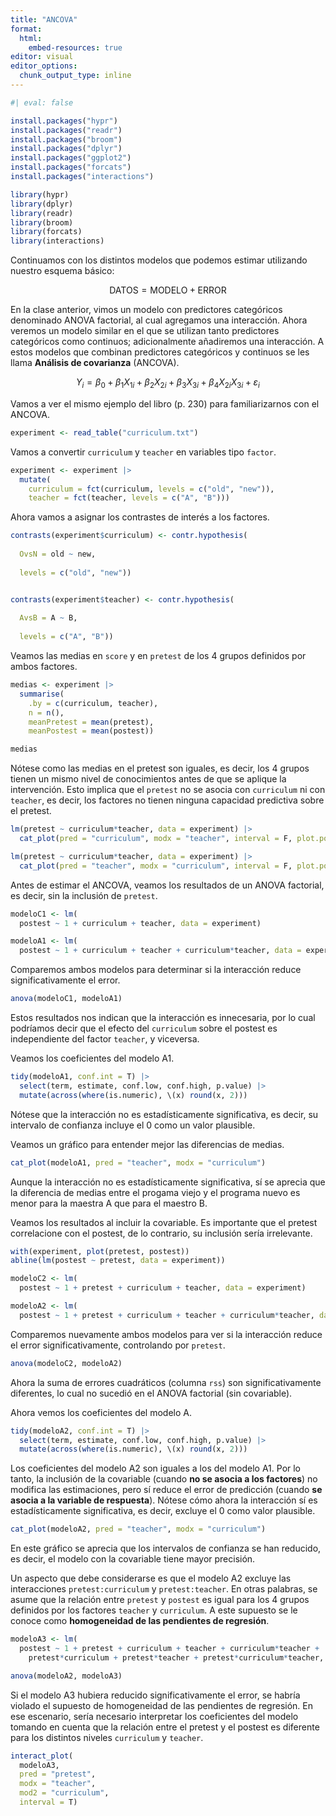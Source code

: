 ```yaml
---
title: "ANCOVA"
format: 
  html:
    embed-resources: true
editor: visual
editor_options: 
  chunk_output_type: inline
---
```


```r
#| eval: false

install.packages("hypr")
install.packages("readr")
install.packages("broom")
install.packages("dplyr")
install.packages("ggplot2")
install.packages("forcats")
install.packages("interactions")
```

```r

library(hypr)
library(dplyr)
library(readr)
library(broom)
library(forcats)
library(interactions)
```

Continuamos con los distintos modelos que podemos estimar utilizando nuestro esquema básico:

$$
\text{DATOS} = \text{MODELO} + \text{ERROR}
$$

En la clase anterior, vimos un modelo con predictores categóricos denominado ANOVA factorial, al cual agregamos una interacción. Ahora veremos un modelo similar en el que se utilizan tanto predictores categóricos como continuos; adicionalmente añadiremos una interacción. A estos modelos que combinan predictores categóricos y continuos se les llama **Análisis de covarianza** (ANCOVA).

$$
Y_i = \beta_0 + \beta_1X_{1i} + \beta_2X_{2i} + \beta_3X_{3i} + \beta_4X_{2i}X_{3i} + \varepsilon_i
$$

Vamos a ver el mismo ejemplo del libro (p. 230) para familiarizarnos con el ANCOVA.

```r

experiment <- read_table("curriculum.txt")
```

Vamos a convertir `curriculum` y `teacher` en variables tipo `factor`.

```r

experiment <- experiment |>
  mutate(
    curriculum = fct(curriculum, levels = c("old", "new")),
    teacher = fct(teacher, levels = c("A", "B")))
```

Ahora vamos a asignar los contrastes de interés a los factores.

```r

contrasts(experiment$curriculum) <- contr.hypothesis(
  
  OvsN = old ~ new,
  
  levels = c("old", "new"))


contrasts(experiment$teacher) <- contr.hypothesis(
  
  AvsB = A ~ B,
  
  levels = c("A", "B"))
```

Veamos las medias en `score` y en `pretest` de los 4 grupos definidos por ambos factores.

```r

medias <- experiment |>
  summarise(
    .by = c(curriculum, teacher),
    n = n(),
    meanPretest = mean(pretest),
    meanPostest = mean(postest))

medias
```

Nótese como las medias en el pretest son iguales, es decir, los 4 grupos tienen un mismo nivel de conocimientos antes de que se aplique la intervención. Esto implica que el `pretest` no se asocia con `curriculum` ni con `teacher`, es decir, los factores no tienen ninguna capacidad predictiva sobre el pretest.

```r

lm(pretest ~ curriculum*teacher, data = experiment) |>
  cat_plot(pred = "curriculum", modx = "teacher", interval = F, plot.points = T)

lm(pretest ~ curriculum*teacher, data = experiment) |>
  cat_plot(pred = "teacher", modx = "curriculum", interval = F, plot.points = T)
```

Antes de estimar el ANCOVA, veamos los resultados de un ANOVA factorial, es decir, sin la inclusión de `pretest`.

```r

modeloC1 <- lm(
  postest ~ 1 + curriculum + teacher, data = experiment)

modeloA1 <- lm(
  postest ~ 1 + curriculum + teacher + curriculum*teacher, data = experiment)
```

Comparemos ambos modelos para determinar si la interacción reduce significativamente el error.

```r

anova(modeloC1, modeloA1)
```

Estos resultados nos indican que la interacción es innecesaria, por lo cual podríamos decir que el efecto del `curriculum` sobre el postest es independiente del factor `teacher`, y viceversa.

Veamos los coeficientes del modelo A1.

```r

tidy(modeloA1, conf.int = T) |>
  select(term, estimate, conf.low, conf.high, p.value) |>
  mutate(across(where(is.numeric), \(x) round(x, 2)))
```

Nótese que la interacción no es estadísticamente significativa, es decir, su intervalo de confianza incluye el 0 como un valor plausible.

Veamos un gráfico para entender mejor las diferencias de medias.

```r

cat_plot(modeloA1, pred = "teacher", modx = "curriculum")
```

Aunque la interacción no es estadísticamente significativa, sí se aprecia que la diferencia de medias entre el progama viejo y el programa nuevo es menor para la maestra A que para el maestro B.

Veamos los resultados al incluir la covariable. Es importante que el pretest correlacione con el postest, de lo contrario, su inclusión sería irrelevante.

```r

with(experiment, plot(pretest, postest))
abline(lm(postest ~ pretest, data = experiment))
```

```r

modeloC2 <- lm(
  postest ~ 1 + pretest + curriculum + teacher, data = experiment)

modeloA2 <- lm(
  postest ~ 1 + pretest + curriculum + teacher + curriculum*teacher, data = experiment)
```

Comparemos nuevamente ambos modelos para ver si la interacción reduce el error significativamente, controlando por `pretest`.

```r

anova(modeloC2, modeloA2)
```

Ahora la suma de errores cuadráticos (columna `rss`) son significativamente diferentes, lo cual no sucedió en el ANOVA factorial (sin covariable).

Ahora vemos los coeficientes del modelo A.

```r

tidy(modeloA2, conf.int = T) |>
  select(term, estimate, conf.low, conf.high, p.value) |>
  mutate(across(where(is.numeric), \(x) round(x, 2)))
```

Los coeficientes del modelo A2 son iguales a los del modelo A1. Por lo tanto, la inclusión de la covariable (cuando **no se asocia a los factores**) no modifica las estimaciones, pero sí reduce el error de predicción (cuando **se asocia a la variable de respuesta**). Nótese cómo ahora la interacción sí es estadísticamente significativa, es decir, excluye el 0 como valor plausible.

```r

cat_plot(modeloA2, pred = "teacher", modx = "curriculum")
```

En este gráfico se aprecia que los intervalos de confianza se han reducido, es decir, el modelo con la covariable tiene mayor precisión.

Un aspecto que debe considerarse es que el modelo A2 excluye las interacciones `pretest:curriculum` y `pretest:teacher`. En otras palabras, se asume que la relación entre `pretest` y `postest` es igual para los 4 grupos definidos por los factores `teacher` y `curriculum`. A este supuesto se le conoce como **homogeneidad de las pendientes de regresión**.

```r

modeloA3 <- lm(
  postest ~ 1 + pretest + curriculum + teacher + curriculum*teacher +
    pretest*curriculum + pretest*teacher + pretest*curriculum*teacher, data = experiment)

anova(modeloA2, modeloA3)
```

Si el modelo A3 hubiera reducido significativamente el error, se habría violado el supuesto de homogeneidad de las pendientes de regresión. En ese escenario, sería necesario interpretar los coeficientes del modelo tomando en cuenta que la relación entre el pretest y el postest es diferente para los distintos niveles `curriculum` y `teacher`.

```r

interact_plot(
  modeloA3, 
  pred = "pretest", 
  modx = "teacher", 
  mod2 = "curriculum", 
  interval = T)
```
